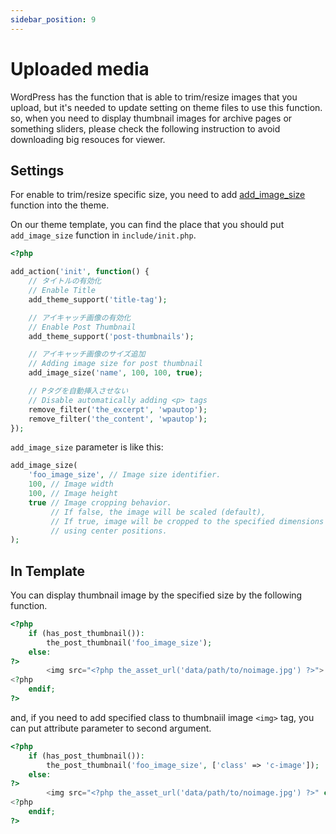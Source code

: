 ```yaml
---
sidebar_position: 9
---
```


# Uploaded media

WordPress has the function that is able to trim/resize images that you upload, but it's needed to update setting on theme files to use this function. so, when you need to display thumbnail images for archive pages or something sliders, please check the following instruction to avoid downloading big resouces for viewer.

## Settings

For enable to trim/resize specific size, you need to add [add_image_size](https://developer.wordpress.org/reference/functions/add_image_size/) function into the theme.

On our theme template, you can find the place that you should put `add_image_size` function in `include/init.php`.

```php
<?php

add_action('init', function() {
    // タイトルの有効化
    // Enable Title
    add_theme_support('title-tag');

    // アイキャッチ画像の有効化
    // Enable Post Thumbnail
    add_theme_support('post-thumbnails');

    // アイキャッチ画像のサイズ追加
    // Adding image size for post thumbnail
    add_image_size('name', 100, 100, true);

    // Pタグを自動挿入させない
    // Disable automatically adding <p> tags
    remove_filter('the_excerpt', 'wpautop');
    remove_filter('the_content', 'wpautop');
});
```

`add_image_size` parameter is like this:

```php
add_image_size(
    'foo_image_size', // Image size identifier.
    100, // Image width
    100, // Image height
    true // Image cropping behavior.
         // If false, the image will be scaled (default),
         // If true, image will be cropped to the specified dimensions
         // using center positions.
);
```

## In Template

You can display thumbnail image by the specified size by the following function.

```php
<?php
    if (has_post_thumbnail()):
        the_post_thumbnail('foo_image_size');
    else:
?>
        <img src="<?php the_asset_url('data/path/to/noimage.jpg') ?>">
<?php
    endif;
?>
```

and, if you need to add specified class to thumbnaiil image `<img>` tag, you can put attribute parameter to second argument.

```php
<?php
    if (has_post_thumbnail()):
        the_post_thumbnail('foo_image_size', ['class' => 'c-image']);
    else:
?>
        <img src="<?php the_asset_url('data/path/to/noimage.jpg') ?>" class="c-image">
<?php
    endif;
?>
```

